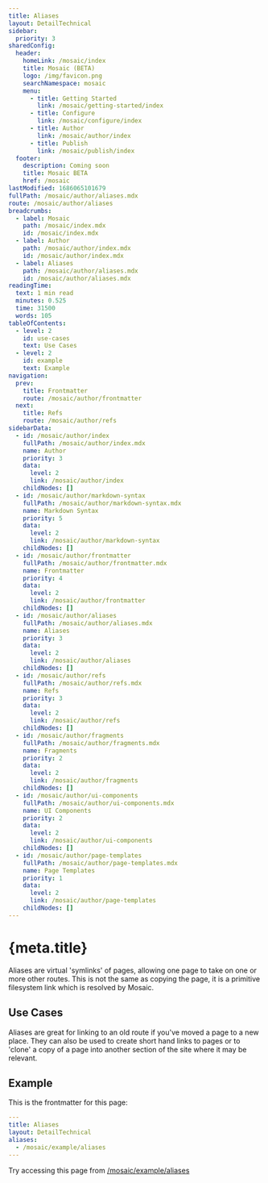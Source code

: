 ```yaml
---
title: Aliases
layout: DetailTechnical
sidebar:
  priority: 3
sharedConfig:
  header:
    homeLink: /mosaic/index
    title: Mosaic (BETA)
    logo: /img/favicon.png
    searchNamespace: mosaic
    menu:
      - title: Getting Started
        link: /mosaic/getting-started/index
      - title: Configure
        link: /mosaic/configure/index
      - title: Author
        link: /mosaic/author/index
      - title: Publish
        link: /mosaic/publish/index
  footer:
    description: Coming soon
    title: Mosaic BETA
    href: /mosaic
lastModified: 1686065101679
fullPath: /mosaic/author/aliases.mdx
route: /mosaic/author/aliases
breadcrumbs:
  - label: Mosaic
    path: /mosaic/index.mdx
    id: /mosaic/index.mdx
  - label: Author
    path: /mosaic/author/index.mdx
    id: /mosaic/author/index.mdx
  - label: Aliases
    path: /mosaic/author/aliases.mdx
    id: /mosaic/author/aliases.mdx
readingTime:
  text: 1 min read
  minutes: 0.525
  time: 31500
  words: 105
tableOfContents:
  - level: 2
    id: use-cases
    text: Use Cases
  - level: 2
    id: example
    text: Example
navigation:
  prev:
    title: Frontmatter
    route: /mosaic/author/frontmatter
  next:
    title: Refs
    route: /mosaic/author/refs
sidebarData:
  - id: /mosaic/author/index
    fullPath: /mosaic/author/index.mdx
    name: Author
    priority: 3
    data:
      level: 2
      link: /mosaic/author/index
    childNodes: []
  - id: /mosaic/author/markdown-syntax
    fullPath: /mosaic/author/markdown-syntax.mdx
    name: Markdown Syntax
    priority: 5
    data:
      level: 2
      link: /mosaic/author/markdown-syntax
    childNodes: []
  - id: /mosaic/author/frontmatter
    fullPath: /mosaic/author/frontmatter.mdx
    name: Frontmatter
    priority: 4
    data:
      level: 2
      link: /mosaic/author/frontmatter
    childNodes: []
  - id: /mosaic/author/aliases
    fullPath: /mosaic/author/aliases.mdx
    name: Aliases
    priority: 3
    data:
      level: 2
      link: /mosaic/author/aliases
    childNodes: []
  - id: /mosaic/author/refs
    fullPath: /mosaic/author/refs.mdx
    name: Refs
    priority: 3
    data:
      level: 2
      link: /mosaic/author/refs
    childNodes: []
  - id: /mosaic/author/fragments
    fullPath: /mosaic/author/fragments.mdx
    name: Fragments
    priority: 2
    data:
      level: 2
      link: /mosaic/author/fragments
    childNodes: []
  - id: /mosaic/author/ui-components
    fullPath: /mosaic/author/ui-components.mdx
    name: UI Components
    priority: 2
    data:
      level: 2
      link: /mosaic/author/ui-components
    childNodes: []
  - id: /mosaic/author/page-templates
    fullPath: /mosaic/author/page-templates.mdx
    name: Page Templates
    priority: 1
    data:
      level: 2
      link: /mosaic/author/page-templates
    childNodes: []
---
```

# {meta.title}

Aliases are virtual 'symlinks' of pages, allowing one page to take on one or more other routes.
This is not the same as copying the page, it is a primitive filesystem link which is resolved by Mosaic.

## Use Cases

Aliases are great for linking to an old route if you've moved a page to a new place.
They can also be used to create short hand links to pages or to 'clone' a copy of a page into
another section of the site where it may be relevant.

## Example

This is the frontmatter for this page:

```yaml
---
title: Aliases
layout: DetailTechnical
aliases:
  - /mosaic/example/aliases
---
```

Try accessing this page from [/mosaic/example/aliases](/mosaic/example/aliases)
